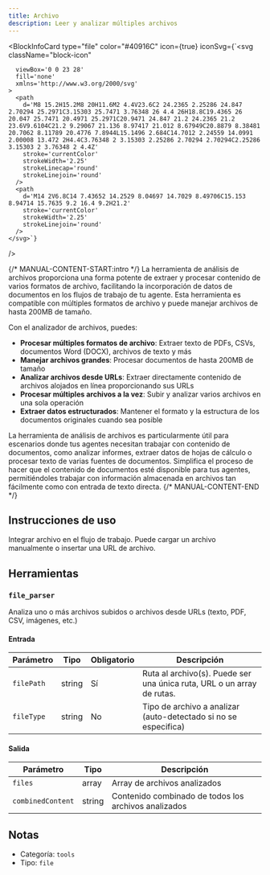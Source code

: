 ```yaml
---
title: Archivo
description: Leer y analizar múltiples archivos
---
```



<BlockInfoCard 
  type="file"
  color="#40916C"
  icon={true}
  iconSvg={`<svg className="block-icon"
      
      
      
      viewBox='0 0 23 28'
      fill='none'
      xmlns='http://www.w3.org/2000/svg'
    >
      <path
        d='M8 15.2H15.2M8 20H11.6M2 4.4V23.6C2 24.2365 2.25286 24.847 2.70294 25.2971C3.15303 25.7471 3.76348 26 4.4 26H18.8C19.4365 26 20.047 25.7471 20.4971 25.2971C20.9471 24.847 21.2 24.2365 21.2 23.6V9.6104C21.2 9.29067 21.136 8.97417 21.012 8.67949C20.8879 8.38481 20.7062 8.11789 20.4776 7.8944L15.1496 2.684C14.7012 2.24559 14.0991 2.00008 13.472 2H4.4C3.76348 2 3.15303 2.25286 2.70294 2.70294C2.25286 3.15303 2 3.76348 2 4.4Z'
        stroke='currentColor'
        strokeWidth='2.25'
        strokeLinecap='round'
        strokeLinejoin='round'
      />
      <path
        d='M14 2V6.8C14 7.43652 14.2529 8.04697 14.7029 8.49706C15.153 8.94714 15.7635 9.2 16.4 9.2H21.2'
        stroke='currentColor'
        strokeWidth='2.25'
        strokeLinejoin='round'
      />
    </svg>`}
/>

{/* MANUAL-CONTENT-START:intro */}
La herramienta de análisis de archivos proporciona una forma potente de extraer y procesar contenido de varios formatos de archivo, facilitando la incorporación de datos de documentos en los flujos de trabajo de tu agente. Esta herramienta es compatible con múltiples formatos de archivo y puede manejar archivos de hasta 200MB de tamaño.

Con el analizador de archivos, puedes:

- **Procesar múltiples formatos de archivo**: Extraer texto de PDFs, CSVs, documentos Word (DOCX), archivos de texto y más
- **Manejar archivos grandes**: Procesar documentos de hasta 200MB de tamaño
- **Analizar archivos desde URLs**: Extraer directamente contenido de archivos alojados en línea proporcionando sus URLs
- **Procesar múltiples archivos a la vez**: Subir y analizar varios archivos en una sola operación
- **Extraer datos estructurados**: Mantener el formato y la estructura de los documentos originales cuando sea posible

La herramienta de análisis de archivos es particularmente útil para escenarios donde tus agentes necesitan trabajar con contenido de documentos, como analizar informes, extraer datos de hojas de cálculo o procesar texto de varias fuentes de documentos. Simplifica el proceso de hacer que el contenido de documentos esté disponible para tus agentes, permitiéndoles trabajar con información almacenada en archivos tan fácilmente como con entrada de texto directa.
{/* MANUAL-CONTENT-END */}

## Instrucciones de uso

Integrar archivo en el flujo de trabajo. Puede cargar un archivo manualmente o insertar una URL de archivo.

## Herramientas

### `file_parser`

Analiza uno o más archivos subidos o archivos desde URLs (texto, PDF, CSV, imágenes, etc.)

#### Entrada

| Parámetro | Tipo | Obligatorio | Descripción |
| --------- | ---- | ----------- | ----------- |
| `filePath` | string | Sí | Ruta al archivo\(s\). Puede ser una única ruta, URL o un array de rutas. |
| `fileType` | string | No | Tipo de archivo a analizar \(auto-detectado si no se especifica\) |

#### Salida

| Parámetro | Tipo | Descripción |
| --------- | ---- | ----------- |
| `files` | array | Array de archivos analizados |
| `combinedContent` | string | Contenido combinado de todos los archivos analizados |

## Notas

- Categoría: `tools`
- Tipo: `file`
